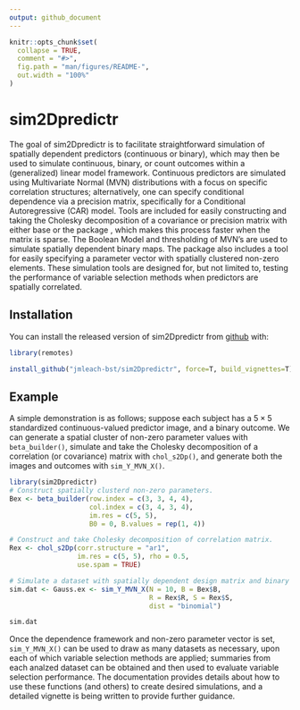 ```yaml
---
output: github_document
---
```


<!-- README.md is generated from README.Rmd. Please edit that file -->

```r
knitr::opts_chunk$set(
  collapse = TRUE,
  comment = "#>",
  fig.path = "man/figures/README-",
  out.width = "100%"
)
```
# sim2Dpredictr

<!-- badges: start -->
<!-- badges: end -->

The goal of sim2Dpredictr is to facilitate straightforward simulation of spatially dependent predictors (continuous or binary), which may then be used to simulate continuous, binary, or count outcomes within a (generalized) linear model framework. Continuous predictors are simulated using Multivariate Normal (MVN) distributions with a focus on specific correlation structures; alternatively, one can specify conditional dependence via a precision matrix, specifically for a Conditional Autoregressive (CAR) model. Tools are included for easily constructing and taking the Cholesky decomposition of a covariance or precision matrix with either base \code{R} or the \code{R} package \code{spam}, which makes this process faster when the matrix is sparse. The Boolean Model and thresholding of MVN's are used to simulate spatially dependent binary maps. The package also includes a tool for easily specifying a parameter vector with spatially clustered non-zero elements. These simulation tools are designed for, but not limited to, testing the performance of variable selection methods when predictors are spatially correlated. 

## Installation

You can install the released version of sim2Dpredictr from [github](https://github.com) with:

``` r
library(remotes)

install_github("jmleach-bst/sim2Dpredictr", force=T, build_vignettes=T)
```

## Example

A simple demonstration is as follows; suppose each subject has a $5 \times 5$ standardized continuous-valued predictor image, and a binary outcome. We can generate a spatial cluster of non-zero parameter values with `beta_builder()`, simulate and take the Cholesky decomposition of a correlation (or covariance) matrix with `chol_s2Dp()`, and generate both the images and outcomes with `sim_Y_MVN_X()`.

```r
library(sim2Dpredictr)
# Construct spatially clusterd non-zero parameters.
Bex <- beta_builder(row.index = c(3, 3, 4, 4), 
                    col.index = c(3, 4, 3, 4),
                    im.res = c(5, 5),
                    B0 = 0, B.values = rep(1, 4))

# Construct and take Cholesky decomposition of correlation matrix.
Rex <- chol_s2Dp(corr.structure = "ar1", 
                 im.res = c(5, 5), rho = 0.5,
                 use.spam = TRUE)

# Simulate a dataset with spatially dependent design matrix and binary outcomes.
sim.dat <- Gauss.ex <- sim_Y_MVN_X(N = 10, B = Bex$B, 
                                   R = Rex$R, S = Rex$S, 
                                   dist = "binomial")

sim.dat
```
Once the dependence framework and non-zero parameter vector is set, `sim_Y_MVN_X()` can be used to draw as many datasets as necessary, upon each of which variable selection methods are applied; summaries from each analzed dataset can be obtained and then used to evaluate variable selection performance. The documentation provides details about how to use these functions (and others) to create desired simulations, and a detailed vignette is being written to provide further guidance.



